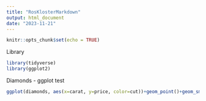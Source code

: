 ---
title: "RosKlosterMarkdown"
output: html_document
date: "2023-11-21"
---

```{r setup, include=FALSE}
knitr::opts_chunk$set(echo = TRUE)
```


Library
```{r}
library(tidyverse)
library(ggplot2)

```



Diamonds - ggplot test
```{r}
ggplot(diamonds, aes(x=carat, y=price, color=cut))+geom_point()+geom_smooth()
```



```{r}

```

